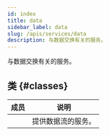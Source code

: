 ```yaml
---
id: index
title: data
sidebar_label: data
slug: /apis/services/data
description: 与数据交换有关的服务。
---
```




<APITopBar type="module" source="services.data" />

与数据交换有关的服务。

## 类 {#classes}

|                                        成员                                        | <center>说明</center> |
| :--------------------------------------------------------------------------------: | :-------------------- |
| [<IconObjType type="class" hasText={true} text="ServiceData"/>](./ServiceData.mdx) | 提供数据流的服务。    |
